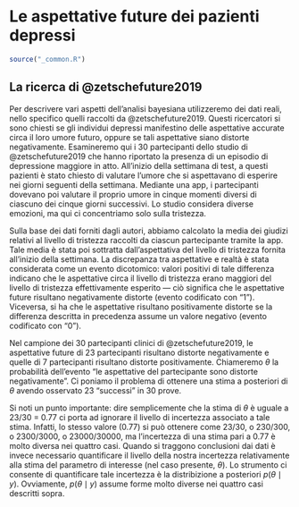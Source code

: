 # Le aspettative future dei pazienti depressi {#appendix:future-exp}

```r
source("_common.R")
```

## La ricerca di @zetschefuture2019 {#app:zet}

Per descrivere vari aspetti dell'analisi bayesiana utilizzeremo dei dati reali, nello specifico quelli raccolti da @zetschefuture2019. Questi ricercatori si sono chiesti se gli individui depressi manifestino delle aspettative accurate circa il loro umore futuro, oppure se tali aspettative siano distorte negativamente. Esamineremo qui i 30 partecipanti dello studio di @zetschefuture2019 che hanno riportato la presenza di un episodio di depressione maggiore in atto. All'inizio della settimana di test, a questi pazienti è stato chiesto di valutare l'umore che si aspettavano di esperire nei giorni seguenti della settimana. Mediante una app, i partecipanti dovevano poi valutare il proprio umore in cinque momenti diversi di ciascuno dei cinque giorni successivi. Lo studio considera diverse emozioni, ma qui ci concentriamo solo sulla tristezza.

Sulla base dei dati forniti dagli autori, abbiamo calcolato la media dei giudizi relativi al livello di tristezza raccolti da ciascun partecipante tramite la app. Tale media è stata poi sottratta dall'aspettativa del livello di tristezza fornita all'inizio della settimana. La discrepanza tra aspettative e realtà è stata considerata come un evento dicotomico: valori positivi di tale differenza indicano che le aspettative circa il livello di tristezza erano maggiori del livello di tristezza effettivamente esperito --- ciò significa che le aspettative future risultano negativamente distorte (evento codificato con "1"). Viceversa, si ha che le aspettative risultano positivamente distorte se la differenza descritta in precedenza assume un valore negativo (evento codificato con "0"). 

Nel campione dei 30 partecipanti clinici di @zetschefuture2019, le aspettative future di 23 partecipanti risultano distorte negativamente e quelle di 7 partecipanti risultano distorte positivamente. Chiameremo $\theta$ la probabilità dell'evento "le aspettative del partecipante sono distorte negativamente". Ci poniamo il problema di ottenere una stima a posteriori di $\theta$ avendo osservato 23 "successi" in 30 prove.

Si noti un punto importante: dire semplicemente che la stima di $\theta$ è uguale a 23/30 = 0.77 ci porta ad ignorare il livello di incertezza associato a tale stima. Infatti, lo stesso valore (0.77) si può ottenere come 23/30, o  230/300, o 2300/3000, o 23000/30000, ma l'incertezza di una stima pari a 0.77 è molto diversa nei quattro casi. Quando si traggono conclusioni dai dati è invece necessario quantificare il livello della nostra incertezza relativamente alla stima del parametro di interesse (nel caso presente, $\theta$). Lo strumento ci consente di quantificare tale incertezza è la distribizione a posteriori $p(\theta \mid y)$. Ovviamente, $p(\theta \mid y)$ assume forme molto diverse nei quattro casi descritti sopra.



